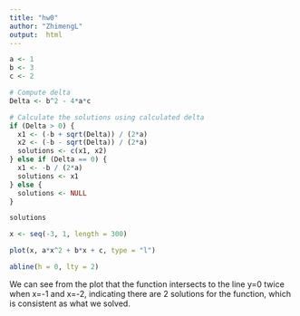 ```yaml
---
title: "hw0"
author: "ZhimengL"
output:  html
---
```


```r
a <- 1
b <- 3
c <- 2

# Compute delta
Delta <- b^2 - 4*a*c

# Calculate the solutions using calculated delta
if (Delta > 0) {
  x1 <- (-b + sqrt(Delta)) / (2*a)
  x2 <- (-b - sqrt(Delta)) / (2*a)
  solutions <- c(x1, x2)
} else if (Delta == 0) {
  x1 <- -b / (2*a)
  solutions <- x1
} else {
  solutions <- NULL
}

solutions

x <- seq(-3, 1, length = 300)

plot(x, a*x^2 + b*x + c, type = "l")

abline(h = 0, lty = 2)

```
We can see from the plot that the function intersects to the line y=0 twice when x=-1 and x=-2, indicating there are 2 solutions for the function, which is consistent as what we solved.
